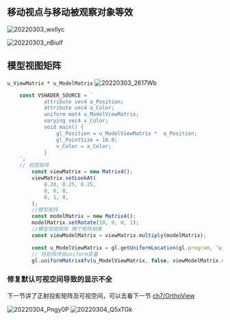 ## 移动视点与移动被观察对象等效
![20220303_wxIlyc](https://cdn.jsdelivr.net/gh/crexk/pic-archive@main/uPic/20220303_wxIlyc.png)

![20220303_nBiulf](https://cdn.jsdelivr.net/gh/crexk/pic-archive@main/uPic/20220303_nBiulf.png)

## 模型视图矩阵
`u_ViewMatrix * u_ModelMatrix`
![20220303_2617Wb](https://cdn.jsdelivr.net/gh/crexk/pic-archive@main/uPic/20220303_2617Wb.png)


```ts
    const VSHADER_SOURCE = `
            attribute vec4 a_Position;
            attribute vec4 a_Color;
            uniform mat4 u_ModelViewMatrix;
            varying vec4 v_Color;
            void main() {
                gl_Position = u_ModelViewMatrix *  a_Position;
                gl_PointSize = 10.0;
                v_Color = a_Color;
            }
    `;
    // 视图矩阵
        const viewMatrix = new Matrix4();
        viewMatrix.setLookAt(
            0.20, 0.25, 0.25,
            0, 0, 0,
            0, 1, 0,
        );
        //模型矩阵
        const modelMatrix = new Matrix4();
        modelMatrix.setRotate(10, 0, 0, 1);
        //模型视图矩阵 两个矩阵相乘
        const viewModelMatrix = viewMatrix.multiply(modelMatrix);

        const u_ModelViewMatrix = gl.getUniformLocation(gl.program, 'u_ModelViewMatrix');
        // 将矩阵传给uniform变量
        gl.uniformMatrix4fv(u_ModelViewMatrix, false, viewModelMatrix.elements);
```


### 修复默认可视空间导致的显示不全
下一节讲了正射投影矩阵及可视空间，可以去看下一节
[ch7/OrthoView](/ch7/OrthoView)

![20220304_Pngy0P](https://cdn.jsdelivr.net/gh/crexk/pic-archive@main/uPic/20220304_Pngy0P.png)
![20220304_Q5xTGk](https://cdn.jsdelivr.net/gh/crexk/pic-archive@main/uPic/20220304_Q5xTGk.png)
